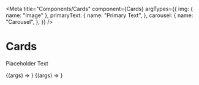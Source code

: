 
<Meta
    title="Components/Cards"
    component={Cards}
    argTypes={{
        img: {
            name: "Image"
        },
        primaryText: {
            name: "Primary Text",
        },
        carousel: {
            name: "Carousel",
        },
    }}
/>

# Cards

Placeholder Text

<Canvas>
    <Story
        name="Newsfeed"
        args={{}}>
        {(args) => <Cards {...args} />}
    </Story>
    <Story
        name="Carousel"
        args={{
            carousel: true
        }}>
        {(args) => <Cards {...args} />}
    </Story>
</Canvas>

<ArgsTable of={Cards} />